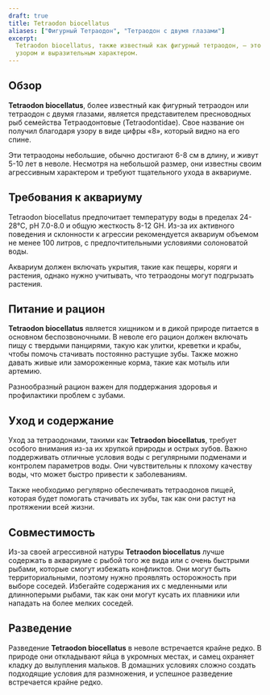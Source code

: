 ```yaml
---
draft: true
title: Tetraodon biocellatus
aliases: ["Фигурный Тетраодон", "Тетраодон с двумя глазами"]
excerpt:
  Tetraodon biocellatus, также известный как фигурный тетраодон, — это маленькая, но агрессивная рыба с интересным
  узором и выразительным характером.
---
```


## Обзор

**Tetraodon biocellatus**, более известный как фигурный тетраодон или тетраодон с двумя глазами, является представителем
пресноводных рыб семейства Тетраодонтовые (Tetraodontidae). Свое название он получил благодаря узору в виде цифры «8»,
который видно на его спине.

Эти тетраодоны небольшие, обычно достигают 6-8 см в длину, и живут 5-10 лет в неволе. Несмотря на небольшой размер, они
известны своим агрессивным характером и требуют тщательного ухода в аквариуме.

## Требования к аквариуму

Tetraodon biocellatus предпочитает температуру воды в пределах 24-28°C, pH 7.0-8.0 и общую жесткость 8-12 GH. Из-за их
активного поведения и склонности к агрессии рекомендуется аквариум объемом не менее 100 литров, с предпочтительными
условиями солоноватой воды.

Аквариум должен включать укрытия, такие как пещеры, коряги и растения, однако нужно учитывать, что тетраодоны могут
подгрызать растения.

## Питание и рацион

**Tetraodon biocellatus** является хищником и в дикой природе питается в основном беспозвоночными. В неволе его рацион
должен включать пищу с твердыми панцирями, такую как улитки, креветки и крабы, чтобы помочь стачивать постоянно растущие
зубы. Также можно давать живые или замороженные корма, такие как мотыль или артемию.

Разнообразный рацион важен для поддержания здоровья и профилактики проблем с зубами.

## Уход и содержание

Уход за тетраодонами, такими как **Tetraodon biocellatus**, требует особого внимания из-за их хрупкой природы и острых
зубов. Важно поддерживать отличные условия воды с регулярными подменами и контролем параметров воды. Они чувствительны к
плохому качеству воды, что может быстро привести к заболеваниям.

Также необходимо регулярно обеспечивать тетраодонов пищей, которая будет помогать стачивать их зубы, так как они растут
на протяжении всей жизни.

## Совместимость

Из-за своей агрессивной натуры **Tetraodon biocellatus** лучше содержать в аквариуме с рыбой того же вида или с очень
быстрыми рыбами, которые смогут избежать конфликтов. Они могут быть территориальными, поэтому нужно проявлять
осторожность при выборе соседей. Избегайте содержания их с медленными или длинноперыми рыбами, так как они могут кусать
их плавники или нападать на более мелких соседей.

## Разведение

Разведение **Tetraodon biocellatus** в неволе встречается крайне редко. В природе они откладывают яйца в укромных
местах, и самец охраняет кладку до вылупления мальков. В домашних условиях сложно создать подходящие условия для
размножения, и успешное разведение встречается крайне редко.
